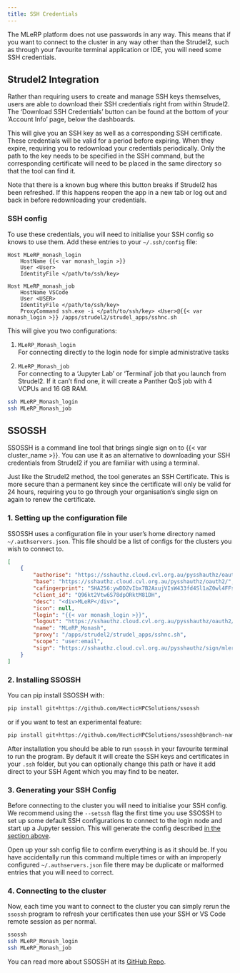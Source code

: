 ```yaml
---
title: SSH Credentials
---
```


The MLeRP platform does not use passwords in any way. This means that if you want to connect to the cluster in any way other than the Strudel2, such as through your favourite terminal application or IDE, you will need some SSH credentials.

## Strudel2 Integration
Rather than requiring users to create and manage SSH keys themselves, users are able to download their SSH credentials right from within Strudel2. The 'Download SSH Credentials' button can be found at the bottom of your 'Account Info' page, below the dashboards. 

This will give you an SSH key as well as a corresponding SSH certificate. These credentials will be valid for a period before expiring. When they expire, requiring you to redownload your credentials periodically. Only the path to the key needs to be specified in the SSH command, but the corresponding certificate will need to be placed in the same directory so that the tool can find it.

Note that there is a known bug where this button breaks if Strudel2 has been refreshed. If this happens reopen the app in a new tab or log out and back in before redownloading your credentials.

### SSH config

To use these credentials, you will need to initialise your SSH config so knows to use them. Add these entries to your `~/.ssh/config` file:

```
Host MLeRP_monash_login
	HostName {{< var monash_login >}}
	User <User>
	IdentityFile </path/to/ssh/key>

Host MLeRP_monash_job
	HostName VSCode
	User <USER>
	IdentityFile </path/to/ssh/key>
	ProxyCommand ssh.exe -i </path/to/ssh/key> <User>@{{< var monash_login >}} /apps/strudel2/strudel_apps/sshnc.sh
```

This will give you two configurations:

1. `MLeRP_Monash_login`  
    For connecting directly to the login node for simple administrative tasks

2. `MLeRP_Monash_job`  
    For connecting to a 'Jupyter Lab' or 'Terminal' job that you launch from Strudel2. If it can't find one, it will create a Panther QoS job with 4 VCPUs and 16 GB RAM.

```bash
ssh MLeRP_Monash_login
ssh MLeRP_Monash_job
```

## SSOSSH
SSOSSH is a command line tool that brings single sign on to {{< var cluster_name >}}. You can use it as an alternative to downloading your SSH credentials from Strudel2 if you are familiar with using a terminal.

Just like the Strudel2 method, the tool generates an SSH Certificate. This is more secure than a permanent key since the certificate will only be valid for 24 hours, requiring you to go through your organisation's single sign on again to renew the certificate.

### 1. Setting up the configuration file

SSOSSH uses a configuration file in your user's home directory named `~/.authservers.json`. This file should be a list of configs for the clusters you wish to connect to. 

```json
[
    {
        "authorise": "https://sshauthz.cloud.cvl.org.au/pysshauthz/oauth2/oauth/authorize/choose",
        "base": "https://sshauthz.cloud.cvl.org.au/pysshauthz/oauth2/",
        "cafingerprint": "SHA256:ywDDZvIbx7B2AxujVIsW433fd4Sl1aZ0wl4FFsCRX/E",
        "client_id": "Q96kt2Vtw6S78dpORktM81DH",
        "desc": "<div>MLeRP</div>",
        "icon": null,
        "login": "{{< var monash_login >}}",
        "logout": "https://sshauthz.cloud.cvl.org.au/pysshauthz/oauth2/logout",
        "name": "MLeRP_Monash",
        "proxy": "/apps/strudel2/strudel_apps/sshnc.sh",
        "scope": "user:email",
        "sign": "https://sshauthz.cloud.cvl.org.au/pysshauthz/sign/mlerp_users/api/v1/sign_key"
    }
]
```

### 2. Installing SSOSSH

You can pip install SSOSSH with: 
```bash
pip install git+https://github.com/HecticHPCSolutions/ssossh
```
or if you want to test an experimental feature:
```bash
pip install git+https://github.com/HecticHPCSolutions/ssossh@branch-name
```

After installation you should be able to run `ssossh` in your favourite terminal to run the program. By default it will create the SSH keys and certificates in your `.ssh` folder, but you can optionally change this path or have it add direct to your SSH Agent which you may find to be neater. 

### 3. Generating your SSH Config

Before connecting to the cluster you will need to initialise your SSH config. We recommend using the `--setssh` flag the first time you use SSOSSH to set up some default SSH configurations to connect to the login node and start up a Jupyter session. This will generate the config described [in the section above](/connecting/ssh.qmd#ssh-config).

Open up your ssh config file to confirm everything is as it should be. If you have accidentally run this command multiple times or with an improperly configured `~/.authservers.json` file there may be duplicate or malformed entries that you will need to correct.

### 4. Connecting to the cluster

Now, each time you want to connect to the cluster you can simply rerun the `ssossh` program to refresh your certificates then use your SSH or VS Code remote session as per normal.

```bash
ssossh
ssh MLeRP_Monash_login
ssh MLeRP_Monash_job
```

You can read more about SSOSSH at its [GitHub Repo](https://github.com/HecticHPCSolutions/ssossh).
